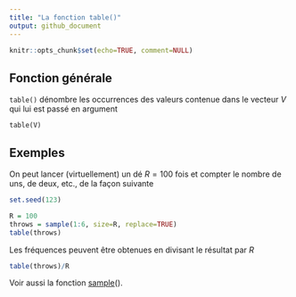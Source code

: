 ```yaml
---
title: "La fonction table()"
output: github_document
---
```


```r
knitr::opts_chunk$set(echo=TRUE, comment=NULL)
```

## Fonction générale

`table()` dénombre les occurrences des valeurs contenue dans le vecteur $V$ qui lui est passé en argument

    table(V)

## Exemples

On peut lancer (virtuellement) un dé $R = 100$ fois et compter le nombre de uns, de deux, etc., de la façon suivante

```r
set.seed(123)
```

```r
R = 100
throws = sample(1:6, size=R, replace=TRUE)
table(throws)
```

Les fréquences peuvent être obtenues en divisant le résultat par $R$

```r
table(throws)/R
```

Voir aussi la fonction [sample](sample)().
